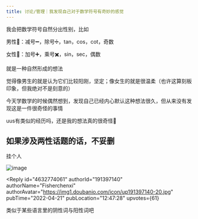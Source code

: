 ```yaml
---
title: 讨论/管理｜我发现自己对于数学符号有奇妙的感觉
---
```



<Forum groupName="我发现个规律" groupUrl="https://www.douban.com/group/guilv/" archivedAt="2025-05-16T16:36:09.721Z">
  <Post
    id="265166966"
    title="讨论/管理｜我发现自己对于数学符号有奇妙的感觉"
    url="https://www.douban.com/group/topic/265166966/?_spm_id=MTY0ODk2Njkz"
    pubTime="2022-05-05"
    highlightUserId="191397140"
  >
我会把数学符号自然分出性别，比如

男性👦：减号➖，除号➗，tan，cos，cot，奇数

女性👧：加号➕，乘号✖️，sin，sec，偶数

就是一种自然形成的想法

觉得像男生的就是认为它们比较阳刚，坚定；像女生的就是很温柔（也许这算刻板印象，但我绝对不是刻意的）

今天学数学的时候偶然想到，发现自己已经内心默认这种想法很久，但从来没有发现这是一件很奇怪的事情

uus有类似的经历吗，还是我的想法真的很奇怪🤔

如果涉及两性话题的话，不妥删
------------------------------------------------------

挂个人

![image](https://img3.doubanio.com/view/group_topic/l/public/p545952503.webp)

<Reply
  id="4632774061"
  authorId="191397140"
  authorName="Fisherchenxi"
  authorAvatar="https://img1.doubanio.com/icon/up191397140-20.jpg"
  pubTime="2022-04-21"
  pubLocation="12:47:28"
  upvotes={61}
>
类似于某些语言里的阴性词与阳性词吧
</Reply>
  </Post>
</Forum>
